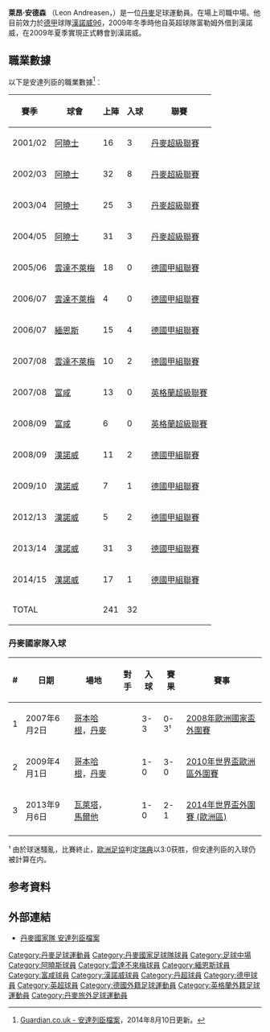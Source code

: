 {{noteTA
|G1=uefa
|T=zh-hans:萊昂·安德森;zh-hk:里安·安達列臣;zh-tw:萊昂·安德森;
|1=zh-hans:安德森;zh-hk:安達列臣;zh-tw:安德森;
}}
{{Football player infobox
| playername         = 萊昂·安德森<br />''Leon Andreasen''
| image              = [[File:Leon_Andreasen-96.JPG|240px]]
| fullname           = Leon Andreasen
| nickname           = 
| dateofbirth        = {{birth date and age|1983|4|23}}
| cityofbirth        = Aidt
| countryofbirth     = [[丹麥|丹麥]]
| height             = {{height|meters=1.88}}
| currentclub        = [[漢諾威96|漢諾威96]]
| clubnumber         = 2
| position           =[[後衛_(足球)|後衛]]、[[中場|中場]]
| youthyears         = 
| youthclubs         = 
| years              =2001–05<br />2005–08<br />2006–07<br />2008–09<br>2009<br>2009–
| clubs              =[[奥胡斯体操协会俱乐部|阿曉士]]<br />[[云達不萊梅|云達不萊梅]]<br />→ [[美因茨05足球俱樂部|美因茨]]<br />[[富勒姆足球俱樂部|富勒姆]]<br />→[[漢諾威96|漢諾威96]]<br>[[漢諾威96|漢諾威96]]
| caps(goals)        = 104 (17)<br />{{0}}32 {{0}}(2)<br />{{0}}15 {{0}}(4)<br />{{0}}19 {{0}}(0)<br />{{0}}11 {{0}}(2)<br>{{0}}71 {{0}}(9)
| nationalyears      = 2001–02<br />2004<br />2002–06<br />2007–
| nationalteam       = 丹麥U19<br />丹麥U20<br />丹麥U21<br />[[丹麥國家足球隊|丹麥]]
| nationalcaps(goals)= {{0}}{{0}}6 {{0}}(0)<br />{{0}}{{0}}2 {{0}}(0)<br />{{0}}23 {{0}}(6)<br />{{0}}20 {{0}}(3)
| pcupdate           = 2015年6月19日
| ntupdate           = 2015年6月19日
}}
'''萊昂·安德森''' （Leon Andreasen，{{bd|1983年|4月23日|catidx= Andreasen, Leon }}）是一位[[丹麥|丹麥]]足球運動員。在場上司職中場。他目前效力於[[德甲|德甲]]球隊[[漢諾威96|漢諾威96]]，2009年冬季時他自英超球隊富勒姆外借到漢諾威，在2009年夏季實現正式轉會到漢諾威。

==職業數據==
以下是安達列臣的職業數據<ref>[http://guardian.touch-line.com/?Lang=0&CTID=12&CPID=1&pStr=Player&PLID=64697&TEID=1430 {{Wayback|url=http://guardian.touch-line.com/?Lang=0&CTID=12&CPID=1&pStr=Player&PLID=64697&TEID=1430 |date=20140812223621 }}  Guardian.co.uk - 安達列臣檔案{{en}}]，2014年8月10日更新。</ref>︰
{| class="wikitable"
|-
! 賽季 !! 球會 !! 上陣 !! 入球 !! 聯賽  
|-  
| 2001/02 || {{flagicon|Denmark}} [[奥胡斯体操协会俱乐部|阿曉士]] || {{0}}16     || {{0}}{{0}}3 || [[丹麥超級聯賽|丹麥超級聯賽]]
|-  
| 2002/03 || {{flagicon|Denmark}} [[奥胡斯体操协会俱乐部|阿曉士]] || {{0}}32     || {{0}}{{0}}8 || [[丹麥超級聯賽|丹麥超級聯賽]]
|-  
| 2003/04 || {{flagicon|Denmark}} [[奥胡斯体操协会俱乐部|阿曉士]] || {{0}}25     || {{0}}{{0}}3 || [[丹麥超級聯賽|丹麥超級聯賽]]
|-  
| 2004/05 || {{flagicon|Denmark}} [[奥胡斯体操协会俱乐部|阿曉士]] || {{0}}31     || {{0}}{{0}}3 || [[丹麥超級聯賽|丹麥超級聯賽]]
|-  
| 2005/06 || {{flagicon|Germany}} [[云达不来梅体育俱乐部|雲達不萊梅]] || {{0}}18     || {{0}}{{0}}0 || [[德國甲組聯賽|德國甲組聯賽]]
|-  
| 2006/07 || {{flagicon|Germany}} [[云达不来梅体育俱乐部|雲達不萊梅]] || {{0}}{{0}}4     || {{0}}{{0}}0 || [[德國甲組聯賽|德國甲組聯賽]]
|-  
| 2006/07 || {{flagicon|Germany}} [[美因茨05足球俱乐部|緬恩斯]] || {{0}}15     || {{0}}{{0}}4 || [[德國甲組聯賽|德國甲組聯賽]]
|-  
| 2007/08 || {{flagicon|Germany}} [[云达不来梅体育俱乐部|雲達不萊梅]] || {{0}}10     || {{0}}{{0}}2 || [[德國甲組聯賽|德國甲組聯賽]]
|-  
| 2007/08 || {{flagicon|England}} [[富勒姆足球俱乐部|富咸]]|| {{0}}13     || {{0}}{{0}}0 || [[英格蘭超級聯賽|英格蘭超級聯賽]]
|-  
| 2008/09 || {{flagicon|England}} [[富勒姆足球俱乐部|富咸]]|| {{0}}{{0}}6     || {{0}}{{0}}0 || [[英格蘭超級聯賽|英格蘭超級聯賽]]
|-  
| 2008/09 || {{flagicon|Germany}} [[汉诺威足球俱乐部|漢諾威]] || {{0}}11     || {{0}}{{0}}2 || [[德國甲組聯賽|德國甲組聯賽]]
|-  
| 2009/10 || {{flagicon|Germany}} [[汉诺威足球俱乐部|漢諾威]] || {{0}}{{0}}7     || {{0}}{{0}}1 || [[德國甲組聯賽|德國甲組聯賽]]
|-  
| 2012/13 || {{flagicon|Germany}} [[汉诺威足球俱乐部|漢諾威]] || {{0}}{{0}}5     || {{0}}{{0}}2 || [[德國甲組聯賽|德國甲組聯賽]]
|-  
| 2013/14 || {{flagicon|Germany}} [[汉诺威足球俱乐部|漢諾威]] || {{0}}31         || {{0}}{{0}}3 || [[德國甲組聯賽|德國甲組聯賽]]
|-  
| 2014/15 || {{flagicon|Germany}} [[汉诺威足球俱乐部|漢諾威]] || {{0}}17         || {{0}}{{0}}1 || [[德國甲組聯賽|德國甲組聯賽]]
|-  
! colspan=2 |TOTAL  
! 241  
! 32  
!  
|}

=== 丹麥國家隊入球 ===
{| class="wikitable"
! # !! 日期 !! 場地 !! 對手 !! 入球 !! 賽果 !! 賽事
|-
| 1 || 2007年6月2日 || [[哥本哈根|哥本哈根]]，[[丹麥|丹麥]] || {{SWE}} || 3-3 || 0-3¹ || [[2008年歐洲國家盃外圍賽|2008年歐洲國家盃外圍賽]]
|-
| 2 || 2009年4月1日 || [[哥本哈根|哥本哈根]]，[[丹麥|丹麥]] || {{ALB}} || 1-0 || 3-0 || [[2010年世界盃外圍賽_(歐洲區)|2010年世界盃歐洲區外圍賽]]
|-
| 3 || 2013年9月6日 || [[瓦萊塔|瓦萊塔]]，[[馬爾他|馬爾他]] || {{MAL}} || 1-0 || 2-1 || [[2014年世界盃外圍賽_(歐洲區)|2014年世界盃外圍賽 (歐洲區)]]
|-
|}

¹ 由於球迷騷亂，比賽終止，[[歐洲足協|歐洲足協]]判定[[瑞典國家足球隊|瑞典]]以3:0获胜，但安達列臣的入球仍被計算在内。

== 参考資料 ==
{{reflist}}

== 外部連結 ==
* [http://www.dbu.dk/landshold/landsholdsdatabasen/LBasePlayerInfo.aspx?playerid=4336 丹麥國家隊 安達列臣檔案] {{Wayback|url=http://www.dbu.dk/landshold/landsholdsdatabasen/LBasePlayerInfo.aspx?playerid=4336 |date=20131105175950 }} {{da}}

{{DEFAULTSORT:Andreasen, Leon}}
[[Category:丹麥足球運動員|Category:丹麥足球運動員]]
[[Category:丹麥國家足球隊球員|Category:丹麥國家足球隊球員]]
[[Category:足球中場|Category:足球中場]]
[[Category:阿曉斯球員|Category:阿曉斯球員]]
[[Category:雲達不來梅球員|Category:雲達不來梅球員]]
[[Category:緬恩斯球員|Category:緬恩斯球員]]
[[Category:富咸球員|Category:富咸球員]]
[[Category:漢諾威球員|Category:漢諾威球員]]
[[Category:丹超球員|Category:丹超球員]]
[[Category:德甲球員|Category:德甲球員]]
[[Category:英超球員|Category:英超球員]]
[[Category:德國外籍足球運動員|Category:德國外籍足球運動員]]
[[Category:英格蘭外籍足球運動員|Category:英格蘭外籍足球運動員]]
[[Category:丹麥旅外足球運動員|Category:丹麥旅外足球運動員]]